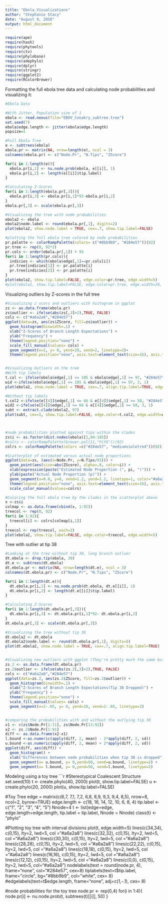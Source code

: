 ```yaml
---
title: "Ebola_Visualizations"
author: "Stephanie Stacy"
date: "August 9, 2016"
output: html_document
---
```

```r
require(ape)
require(hash)
require(phytools)
require(ctv)
require(phylobase)
require(adephylo)
require(dplyr)
require(stringr)
require(ggplot2)
require(RColorBrewer)
```

Formatting the full ebola tree data and calculating node probabilities and visualizing it:
```r
#Ebola Data

#With Jitter, Population size of 1
ebola <- read.nexus(file="EBOV_Conakry_subtree.tree")
set.seed(7)
ebola$edge.length <- jitter(ebola$edge.length)
popsize=1

#Full Ebola Tree
e <- subtrees(ebola)
ebola.pr <- matrix(NA, nrow=length(e), ncol = 3)
colnames(ebola.pr) <- c("Node.Pr", "N.Tips", "ZScore")

for(i in 1:length(e)){
  ebola.pr[i,1] <- nu.node.prob(ebola, e[[i]], 1)
  ebola.pr[i,2] <- length(e[[i]]$tip.label)
}

#Calculating Z-Scores
for(i in 1:length(ebola.pr[,3])){
  ebola.pr[i,3] <- ebola.pr[i,1]*93-ebola.pr[i,2]
}
ebola.pr[,3] <- scale(ebola.pr[,3])

#Visualizing the tree with node probabilities
ebola2 <- ebola
ebola2$node.label <- round(ebola.pr[,1], digits=2)
plot(ebola2, show.node.label = TRUE, cex=.7, show.tip.label=FALSE)

#plotting the full ebola tree colored by node probabilities
pr.palatte <- colorRampPalette(colors= c("#8bb9b9", "#284e57"))(92)
pr.tree <- rep(0, 92*2)
pr.cols <- order(ebola.pr[,1]) + 93
for(i in 1:length(pr.cols)){
  indicies <- which(ebola$edge[,1]==pr.cols[i])
  pr.tree[indicies[1]] <- pr.palatte[i]
  pr.tree[indicies[2]] <- pr.palatte[i]
}
plot(ebola2, show.tip.label=FALSE, edge.color=pr.tree, edge.width=5)
#plot(ebola2, show.tip.label=FALSE, edge.color=pr.tree, edge.width=20, show.node.label=TRUE, cex=5)
```

Visualizing outliers by Z-scores in the full tree
```r
#Visualizing z scors and outliers with histogram in ggplot
zs <- as.data.frame(ebola.pr)
zs$outlier <- ifelse(abs(zs[,3]>2),TRUE, FALSE)
cols <- c("#a6a2a8","#284e57")
ggplot(data=zs, aes(zs$ZScore, fill=zs$outlier)) + 
  geom_histogram(binwidth=.1) + 
  xlab("Z-Scores of Branch Length Expectations") +
  ylab("Frequency") +
  theme(legend.position="none") + 
  scale_fill_manual(values= cols) + 
  geom_segment(x=2, y= 0, yend=20, xend=2, linetype=2)+
  theme(legend.position="none", axis.text=element_text(size=16), axis.title = element_text(size=20))


#Visualizing Outliers on the tree
#With tip labels
t.col <- ifelse(ebola$edge[,1] <= 105 & ebola$edge[,1] >= 97, "#284e57", "#a6a2a8")
wid <-ifelse(ebola$edge[,1] <= 105 & ebola$edge[,1] >= 97, 3, 1)
plot(ebola2, show.node.label = TRUE, cex=.7, align.tip.label=TRUE, edge.color=t.col, edge.width=wid)

#Without tip labels
t.col2 <-ifelse(e[[4]]$edge[,1] <= 66 & e[[4]]$edge[,1] >= 58, "#284e57", "#a6a2a8")
wid2 <-ifelse(e[[4]]$edge[,1] <= 66 & e[[4]]$edge[,1] >= 58, 3, 1)
subt <- extract.clade(ebola2, 97)
plot(subt, cex=1, show.tip.label=FALSE, edge.color=t.col2, edge.width=wid2+3, show.node.label=TRUE)



#node probabilities plotted against tips within the clades
zs$i <- as.factor(dist.nodes(ebola)[1,94:185])
#colrs <- colorRampPalette(brewer.pal(11,"PiYG"))(92)
colrs <- colorRampPalette(colors =c("#284e57", "mediumvioletred"))(92)

#Scatterplot of estimated versus actual node proportions
ggplot(data=zs, (aes(x=Node.Pr, y=N.Tips/93))) + 
  geom_point(aes(size=abs(ZScore), alpha=.8, color=i)) + 
  xlab(expression(paste("Estimated Node Proportion (", pi, ")"))) +
  ylab(paste("Actual Node Proportion (p)")) +
  geom_segment(x=0.0, y=0, xend=1.2, yend=1.2, linetype=1, color="#a6a2a8") +
  theme(legend.position="none", axis.text=element_text(size=16), axis.title = element_text(size=20)) +
  scale_color_manual(values=colrs)

#Coloring the full ebola tree by the clades in the scatterplot above
x <-zs$i
colmap <- as.data.frame(cbind(x, 1:92))
treecol <- rep(0, 92)
for(i in 1:92){
  treecol[i] <- colrs[colmap[i,1]]
}
treecol <- rep(treecol, each=2)
plot(ebola2, show.tip.label=FALSE, edge.color=treecol, edge.width=5)
```

Tree with outlier at tip 38
```r
#Looking at the tree without tip 38, long branch outluer
dt.ebola <- drop.tip(ebola, 38)
dt.e <- subtrees(dt.ebola)
dt.ebola.pr <- matrix(NA, nrow=length(dt.e), ncol = 3)
colnames(dt.ebola.pr) <- c("Node.Pr", "N.Tips", "ZScore")

for(i in 1:length(dt.e)){
  dt.ebola.pr[i,1] <- nu.node.prob(dt.ebola, dt.e[[i]], 1)
  dt.ebola.pr[i,2] <- length(dt.e[[i]]$tip.label)
}

#Calculating Z-Scores
for(i in 1:length(dt.ebola.pr[,3])){
  dt.ebola.pr[i,3] <- dt.ebola.pr[i,1]*92- dt.ebola.pr[i,2]
}
dt.ebola.pr[,3] <- scale(dt.ebola.pr[,3])

#Visualizing the tree without tip 38
dt.ebola2 <- dt.ebola
dt.ebola2$node.label <- round(dt.ebola.pr[,1], digits=5)
plot(dt.ebola2, show.node.label = TRUE, cex=.7, align.tip.label=TRUE)


#Visualizing new outliers with ggplot (They're pretty much the same but a little closer together)
zs.2 <- as.data.frame(dt.ebola.pr)
zs.2$outlier <- ifelse(abs(zs.2[,3]>2),TRUE, FALSE)
cols <- c("#a6a2a8","#284e57")
ggplot(data=zs.2, aes(zs.2$ZScore, fill=zs.2$outlier)) + 
  geom_histogram(binwidth=.1) + 
  xlab("Z-Scores of Branch Length Expectations(Tip 38 Dropped)") + 
  ylab("Frequency") + 
  theme(legend.position="none") + 
  scale_fill_manual(values= cols) + 
  geom_segment(x=2-.05, y= 0, yend=20, xend=2-.05, linetype=2)


#comparing the probabilities with and without the outlying tip 38
x1 <- c(zs$Node.Pr[1:11], zs$Node.Pr[13:92])
x2 <- zs.2$Node.Pr[1:91]
diff <- as.data.frame(x2-x1)
l.bound <-as.numeric(apply(diff, 2, mean) - 2*apply(diff, 2, sd))
u.bound <-as.numeric(apply(diff, 2, mean) + 2*apply(diff, 2, sd))
ggplot(diff, aes(diff)) + 
  geom_histogram() +
  xlab("Differences between node probabilities when tip 38 is dropped") +
  geom_segment(x= u.bound, y= 0,yend=50, xend=u.bound, linetype=2) +
  geom_segment(x= l.bound, y= 0,yend=50, xend=l.bound, linetype=2)
```

Modeling using a toy tree
```r
#Stereotypical Coalescent Structure
set.seed(10)
t <- create.phylo(40, 2000)
plot(t, show.tip.label=FALSE)
u <- create.phylo(20, 2000)
plot(u, show.tip.label=FALSE)



#Toy Tree
edge = matrix(c(6,7, 7,1, 7,2, 6,8, 8,9, 9,3, 9,4, 8,5), nrow=8, ncol=2, byrow=TRUE)
edge.length <- c(18, 16, 14, 12, 10, 6, 8, 4)
tip.label <-c("1", "2", "3", "4", "5")
Nnode=4
t <- list(edge=edge, edge.length=edge.length, tip.label = tip.label, Nnode = Nnode)
class(t) <- "phylo"

#Plotting toy tree with interval divisions 
plot(t, edge.width=5)
lines(c(34,34), c(0,15), lty=2, lwd=5, col ="#a6a2a8")
lines(c(32,32), c(0,15), lty=2, lwd=5, col ="#a6a2a8")
lines(c(30,30), c(0,15), lty=2, lwd=5, col ="#a6a2a8")
lines(c(28,28), c(0,15), lty=2, lwd=5, col ="#a6a2a8")
lines(c(22,22), c(0,15), lty=2, lwd=5, col ="#a6a2a8")
lines(c(18,18), c(0,15), lty=2, lwd=5, col ="#a6a2a8")
lines(c(16,16), c(0,15), lty=2, lwd=5, col ="#a6a2a8")
lines(c(12,12), c(0,15), lty=2, lwd=5, col ="#a6a2a8") 
lines(c(0,0), c(0,15), lty=2, lwd=5, col="#a6a2a8") 
nodelabels(text = round(node.pr, 4), frame="none", col="#284e57", cex=8)
tiplabels(text=t$tip.label, frame="circle", bg="#8bb9b9", col="white", cex= 8)
#edgelabels(text=t$edge.length, frame="none", adj=c(1,-.1), cex= 8)


#node probabilities for the toy tree
node.pr <- rep(0,4)
for(i in 1:4){
  node.pr[i] <- nu.node.prob(t, subtrees(t)[[i]], 50)
}


